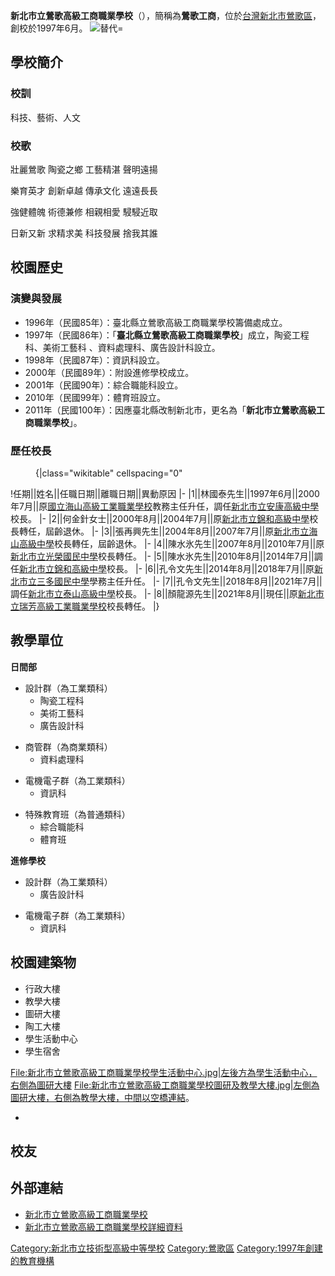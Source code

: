 {{Infobox School
| name = 新北市立鶯歌高級工商職業學校
| other_name = New Taipei Municipal Yingge Vocational High School
| image = New Taipei Municipal Yingge Vocational High School Logo.png
| motto = 科技、藝術、人文
| established = 1997年
| district = [[新北市|新北市]][[鶯歌區|鶯歌區]]
| type = 市立[[技術型高級中等學校|技術型高級中等學校]]
| grades = 三年學制
| principal = 
| faculty = 
| students = 
| address = {{flagicon|TWN}}[[新北市|新北市]][[鶯歌區|鶯歌區]]中正三路154號
| telephone = +886-2-2677-5040
| fax = +886-2-2670-0973
| website = [https://www.ykvs.ntpc.edu.tw www.ykvs.ntpc.edu.tw]
| classes = 64班
| coordinates = {{Coord|24.9396319|121.335209|display=inline,title}}
| pushpin_map = Taiwan NewTaipei
| 校長 = 顏龍源
}}

'''新北市立鶯歌高級工商職業學校'''（{{Lang-en|New Taipei Municipal Yingge Vocational High School}}），簡稱為'''鶯歌工商'''，位於[[台灣|台灣]][[新北市|新北市]][[鶯歌區|鶯歌區]]，創校於1997年6月。
[[File:新北市立鶯歌高級工商職業學校操場.jpg|替代=]]

==學校簡介==
===校訓===
科技、藝術、人文
===校歌===
壯麗鶯歌 陶瓷之鄉 工藝精湛 聲明遠揚

樂育英才 創新卓越 傳承文化 遠遠長長

強健體魄 術德兼修 相親相愛 駸駸近取

日新又新 求精求美 科技發展 捨我其誰<br>

== 校園歷史 ==
=== 演變與發展 ===

*1996年（民國85年）：臺北縣立鶯歌高級工商職業學校籌備處成立。
*1997年（民國86年）：「'''臺北縣立鶯歌高級工商職業學校'''」成立，陶瓷工程科、美術工藝科 、資料處理科、廣告設計科設立。
*1998年（民國87年）：資訊科設立。
*2000年（民國89年）：附設進修學校成立。
*2001年（民國90年）：綜合職能科設立。
*2010年（民國99年）：體育班設立。
*2011年（民國100年）：因應臺北縣改制新北市，更名為「'''新北市立鶯歌高級工商職業學校'''」。

=== 歷任校長 ===
:{|class="wikitable" cellspacing="0"
!任期||姓名||任職日期||離職日期||異動原因
|-
|1||林國泰先生||1997年6月||2000年7月||原[[新北市立新北高級工業職業學校|國立海山高級工業職業學校]]教務主任升任，調任[[新北市立安康高級中學|新北市立安康高級中學]]校長。
|-
|2||何金針女士||2000年8月||2004年7月||原[[新北市立錦和高級中學|新北市立錦和高級中學]]校長轉任，屆齡退休。
|-
|3||張再興先生||2004年8月||2007年7月||原[[新北市立海山高級中學|新北市立海山高級中學]]校長轉任，屆齡退休。
|-
|4||陳水氷先生||2007年8月||2010年7月||原[[新北市立光榮國民中學|新北市立光榮國民中學]]校長轉任。
|-
|5||陳水氷先生||2010年8月||2014年7月||調任[[新北市立錦和高級中學|新北市立錦和高級中學]]校長。
|-
|6||孔令文先生||2014年8月||2018年7月||原[[新北市立三多國民中學|新北市立三多國民中學]]學務主任升任。 
|-
|7||孔令文先生||2018年8月||2021年7月||調任[[新北市立泰山高級中學|新北市立泰山高級中學]]校長。 
|-
|8||顏龍源先生||2021年8月||現任||原[[新北市立瑞芳高級工業職業學校|新北市立瑞芳高級工業職業學校]]校長轉任。 
|}

==教學單位==
'''日間部'''

*設計群（為工業類科）
**陶瓷工程科
**美術工藝科
**廣告設計科

*商管群（為商業類科）
**資料處理科

*電機電子群（為工業類科）
**資訊科

*特殊教育班（為普通類科）
**綜合職能科
**體育班

'''進修學校'''

*設計群（為工業類科）
**廣告設計科

*電機電子群（為工業類科）
**資訊科

== 校園建築物 ==
*行政大樓
*教學大樓
*圖研大樓
*陶工大樓
*學生活動中心
*學生宿舍<gallery>
File:新北市立鶯歌高級工商職業學校學生活動中心.jpg|左後方為學生活動中心，右側為圖研大樓
File:新北市立鶯歌高級工商職業學校圖研及教學大樓.jpg|左側為圖研大樓，右側為教學大樓，中間以空橋連結。
</gallery>
*

== 校友 ==
{{Maincat|新北市立鶯歌高級工商職業學校校友}}

==外部連結==
* [http://www.ykvs.ntpc.edu.tw 新北市立鶯歌高級工商職業學校] {{Wayback|url=http://www.ykvs.ntpc.edu.tw/ |date=20110715234949 }}
* [https://esa.ntpc.edu.tw/jsp/schdata/schdata2.jsp?schno=014439 新北市立鶯歌高級工商職業學校詳細資料]

{{新北市高級中等學校列表}}
[[Category:新北市立技術型高級中等學校|Category:新北市立技術型高級中等學校]]
[[Category:鶯歌區|Category:鶯歌區]]
[[Category:1997年創建的教育機構|Category:1997年創建的教育機構]]